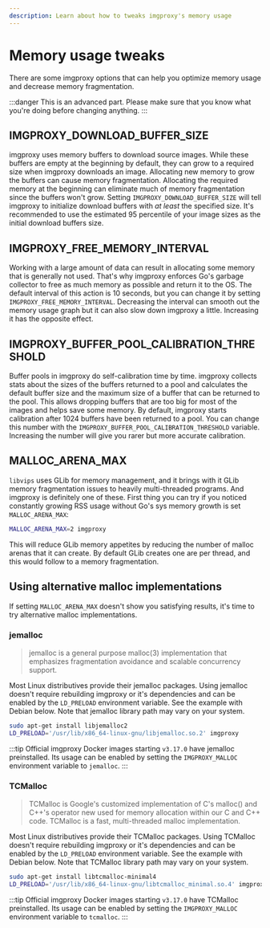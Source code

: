 ```yaml
---
description: Learn about how to tweaks imgproxy's memory usage
---
```


# Memory usage tweaks

There are some imgproxy options that can help you optimize memory usage and decrease memory fragmentation.

:::danger
This is an advanced part. Please make sure that you know what you're doing before changing anything.
:::

## IMGPROXY_DOWNLOAD_BUFFER_SIZE

imgproxy uses memory buffers to download source images. While these buffers are empty at the beginning by default, they can grow to a required size when imgproxy downloads an image. Allocating new memory to grow the buffers can cause memory fragmentation. Allocating the required memory at the beginning can eliminate much of memory fragmentation since the buffers won't grow. Setting `IMGPROXY_DOWNLOAD_BUFFER_SIZE` will tell imgproxy to initialize download buffers with _at least_ the specified size. It's recommended to use the estimated 95 percentile of your image sizes as the initial download buffers size.

## IMGPROXY_FREE_MEMORY_INTERVAL

Working with a large amount of data can result in allocating some memory that is generally not used. That's why imgproxy enforces Go's garbage collector to free as much memory as possible and return it to the OS. The default interval of this action is 10 seconds, but you can change it by setting `IMGPROXY_FREE_MEMORY_INTERVAL`. Decreasing the interval can smooth out the memory usage graph but it can also slow down imgproxy a little. Increasing it has the opposite effect.

## IMGPROXY_BUFFER_POOL_CALIBRATION_THRESHOLD

Buffer pools in imgproxy do self-calibration time by time. imgproxy collects stats about the sizes of the buffers returned to a pool and calculates the default buffer size and the maximum size of a buffer that can be returned to the pool. This allows dropping buffers that are too big for most of the images and helps save some memory. By default, imgproxy starts calibration after 1024 buffers have been returned to a pool. You can change this number with the `IMGPROXY_BUFFER_POOL_CALIBRATION_THRESHOLD` variable. Increasing the number will give you rarer but more accurate calibration.

## MALLOC_ARENA_MAX

`libvips` uses GLib for memory management, and it brings with it GLib memory fragmentation issues to heavily multi-threaded programs. And imgproxy is definitely one of these. First thing you can try if you noticed constantly growing RSS usage without Go's sys memory growth is set `MALLOC_ARENA_MAX`:

```bash
MALLOC_ARENA_MAX=2 imgproxy
```

This will reduce GLib memory appetites by reducing the number of malloc arenas that it can create. By default GLib creates one are per thread, and this would follow to a memory fragmentation.


## Using alternative malloc implementations

If setting `MALLOC_ARENA_MAX` doesn't show you satisfying results, it's time to try alternative malloc implementations.

### jemalloc

> jemalloc is a general purpose malloc(3) implementation that emphasizes fragmentation avoidance and scalable concurrency support.

Most Linux distributives provide their jemalloc packages. Using jemalloc doesn't require rebuilding imgproxy or it's dependencies and can be enabled by the `LD_PRELOAD` environment variable. See the example with Debian below. Note that jemalloc library path may vary on your system.

```bash
sudo apt-get install libjemalloc2
LD_PRELOAD='/usr/lib/x86_64-linux-gnu/libjemalloc.so.2' imgproxy
```

:::tip
Official imgproxy Docker images starting `v3.17.0` have jemalloc preinstalled. Its usage can be enabled by setting the `IMGPROXY_MALLOC` environment variable to `jemalloc`.
:::

### TCMalloc

> TCMalloc is Google's customized implementation of C's malloc() and C++'s operator new used for memory allocation within our C and C++ code. TCMalloc is a fast, multi-threaded malloc implementation.

Most Linux distributives provide their TCMalloc packages. Using TCMalloc doesn't require rebuilding imgproxy or it's dependencies and can be enabled by the `LD_PRELOAD` environment variable. See the example with Debian below. Note that TCMalloc library path may vary on your system.

```bash
sudo apt-get install libtcmalloc-minimal4
LD_PRELOAD='/usr/lib/x86_64-linux-gnu/libtcmalloc_minimal.so.4' imgproxy
```

:::tip
Official imgproxy Docker images starting `v3.17.0` have TCMalloc preinstalled. Its usage can be enabled by setting the `IMGPROXY_MALLOC` environment variable to `tcmalloc`.
:::
